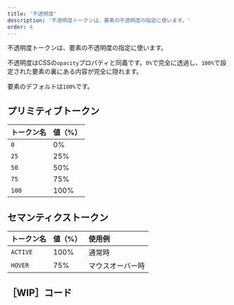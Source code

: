 ```yaml
---
title: '不透明度'
description: '不透明度トークンは、要素の不透明度の指定に使います。'
order: 4
---
```

不透明度トークンは、要素の不透明度の指定に使います。

不透明度はCSSの`opacity`プロパティと同義です。`0%`で完全に透過し、`100%`で設定された要素の裏にある内容が完全に隠れます。

要素のデフォルトは`100%`です。

## プリミティブトークン

| トークン名 | 値（%） |
| :--------- | :------ |
| `0`          | 0%      |
| `25`         | 25%     |
| `50`         | 50%     |
| `75`         | 75%     |
| `100`        | 100%    |

## セマンティクストークン

| トークン名 | 値（%） | 使用例           |
| :----------- | :------ | :------------ |
| `ACTIVE`     | 100%    | 通常時         |
| `HOVER`      | 75%     | マウスオーバー時 |

## ［WIP］コード
